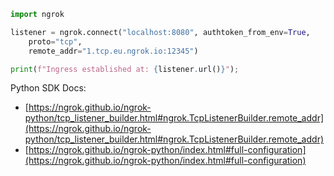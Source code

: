 ```python
import ngrok

listener = ngrok.connect("localhost:8080", authtoken_from_env=True,
    proto="tcp",
    remote_addr="1.tcp.eu.ngrok.io:12345")

print(f"Ingress established at: {listener.url()}");
```

Python SDK Docs:

- [https://ngrok.github.io/ngrok-python/tcp_listener_builder.html#ngrok.TcpListenerBuilder.remote_addr](https://ngrok.github.io/ngrok-python/tcp_listener_builder.html#ngrok.TcpListenerBuilder.remote_addr)
- [https://ngrok.github.io/ngrok-python/index.html#full-configuration](https://ngrok.github.io/ngrok-python/index.html#full-configuration)
